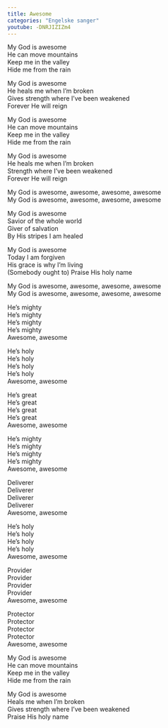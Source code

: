 ```yaml
---
title: Awesome
categories: "Engelske sanger"
youtube: -DNRJIZIZm4
---
```


My God is awesome  
He can move mountains  
Keep me in the valley  
Hide me from the rain

My God is awesome  
He heals me when I'm broken  
Gives strength where I've been weakened  
Forever He will reign

My God is awesome  
He can move mountains  
Keep me in the valley  
Hide me from the rain

My God is awesome  
He heals me when I'm broken  
Strength where I've been weakened  
Forever He will reign

My God is awesome, awesome, awesome, awesome  
My God is awesome, awesome, awesome, awesome

My God is awesome  
Savior of the whole world  
Giver of salvation  
By His stripes I am healed

My God is awesome  
Today I am forgiven  
His grace is why I'm living  
(Somebody ought to) Praise His holy name

My God is awesome, awesome, awesome, awesome  
My God is awesome, awesome, awesome, awesome

He's mighty  
He's mighty  
He's mighty  
He's mighty  
Awesome, awesome

He's holy  
He's holy  
He's holy  
He's holy  
Awesome, awesome

He's great  
He's great  
He's great  
He's great  
Awesome, awesome

He's mighty  
He's mighty  
He's mighty  
He's mighty  
Awesome, awesome

Deliverer  
Deliverer  
Deliverer  
Deliverer  
Awesome, awesome

He's holy  
He's holy  
He's holy  
He's holy  
Awesome, awesome

Provider  
Provider  
Provider  
Provider  
Awesome, awesome

Protector  
Protector  
Protector  
Protector  
Awesome, awesome

My God is awesome  
He can move mountains  
Keep me in the valley  
Hide me from the rain

My God is awesome  
Heals me when I'm broken  
Gives strength where I've been weakened  
Praise His holy name
